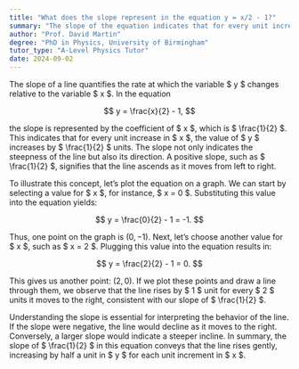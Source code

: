 ```yaml
---
title: "What does the slope represent in the equation y = x/2 - 1?"
summary: "The slope of the equation indicates that for every unit increase in x, y increases by 1/2, representing the rate of change between the two variables."
author: "Prof. David Martin"
degree: "PhD in Physics, University of Birmingham"
tutor_type: "A-Level Physics Tutor"
date: 2024-09-02
---
```


The slope of a line quantifies the rate at which the variable $ y $ changes relative to the variable $ x $. In the equation 

$$ 
y = \frac{x}{2} - 1, 
$$ 

the slope is represented by the coefficient of $ x $, which is $ \frac{1}{2} $. This indicates that for every unit increase in $ x $, the value of $ y $ increases by $ \frac{1}{2} $ units. The slope not only indicates the steepness of the line but also its direction. A positive slope, such as $ \frac{1}{2} $, signifies that the line ascends as it moves from left to right.

To illustrate this concept, let’s plot the equation on a graph. We can start by selecting a value for $ x $, for instance, $ x = 0 $. Substituting this value into the equation yields:

$$ 
y = \frac{0}{2} - 1 = -1. 
$$ 

Thus, one point on the graph is $(0, -1)$. Next, let’s choose another value for $ x $, such as $ x = 2 $. Plugging this value into the equation results in:

$$ 
y = \frac{2}{2} - 1 = 0. 
$$ 

This gives us another point: $(2, 0)$. If we plot these points and draw a line through them, we observe that the line rises by $ 1 $ unit for every $ 2 $ units it moves to the right, consistent with our slope of $ \frac{1}{2} $.

Understanding the slope is essential for interpreting the behavior of the line. If the slope were negative, the line would decline as it moves to the right. Conversely, a larger slope would indicate a steeper incline. In summary, the slope of $ \frac{1}{2} $ in this equation conveys that the line rises gently, increasing by half a unit in $ y $ for each unit increment in $ x $.
    